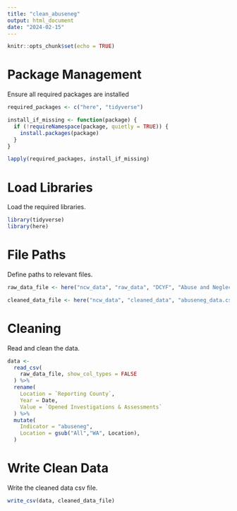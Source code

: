 ```yaml
---
title: "clean_abuseneg"
output: html_document
date: "2024-02-15"
---
```

```r
knitr::opts_chunk$set(echo = TRUE)
```
# Package Management
Ensure all required packages are installed 
```r
required_packages <- c("here", "tidyverse")

install_if_missing <- function(package) {
  if (!requireNamespace(package, quietly = TRUE)) {
    install.packages(package)
  }
}

lapply(required_packages, install_if_missing)
```
# Load Libraries
Load the required libraries. 
```r
library(tidyverse)
library(here)
```
# File Paths
Define paths to relevant files.
```r
raw_data_file <- here("ncw_data", "raw_data", "DCYF", "Abuse and Neglect", "DCYF_AbuseNeglect_All_2006_2019.csv")

cleaned_data_file <- here("ncw_data", "cleaned_data", "abuseneg_data.csv")
```
# Cleaning
Read and clean the data.
```r
data <-
  read_csv(
    raw_data_file, show_col_types = FALSE
  ) %>%
  rename(
    Location = `Reporting County`,
    Year = Date,
    Value = `Opened Investigations & Assessments`
  ) %>%
  mutate(
    Indicator = "abuseneg",
    Location = gsub("All","WA", Location),
  )
```
# Write Clean Data
Write the cleaned data csv file.
```r
write_csv(data, cleaned_data_file)
```

